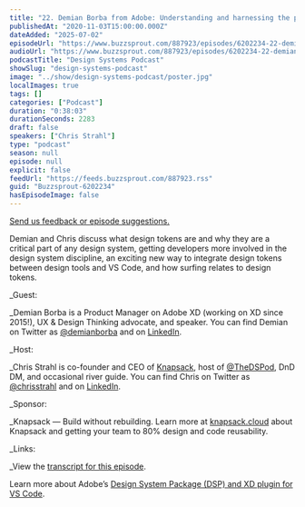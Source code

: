 ```yaml
---
title: "22. Demian Borba from Adobe: Understanding and harnessing the power of design tokens"
publishedAt: "2020-11-03T15:00:00.000Z"
dateAdded: "2025-07-02"
episodeUrl: "https://www.buzzsprout.com/887923/episodes/6202234-22-demian-borba-from-adobe-understanding-and-harnessing-the-power-of-design-tokens.mp3"
audioUrl: "https://www.buzzsprout.com/887923/episodes/6202234-22-demian-borba-from-adobe-understanding-and-harnessing-the-power-of-design-tokens.mp3"
podcastTitle: "Design Systems Podcast"
showSlug: "design-systems-podcast"
image: "../show/design-systems-podcast/poster.jpg"
localImages: true
tags: []
categories: ["Podcast"]
duration: "0:38:03"
durationSeconds: 2283
draft: false
speakers: ["Chris Strahl"]
type: "podcast"
season: null
episode: null
explicit: false
feedUrl: "https://feeds.buzzsprout.com/887923.rss"
guid: "Buzzsprout-6202234"
hasEpisodeImage: false
---
```

[Send us feedback or episode suggestions.](https://www.buzzsprout.com/twilio/text_messages/887923/open_sms)

Demian and Chris discuss what design tokens are and why they are a critical part of any design system, getting developers more involved in the design system discipline, an exciting new way to integrate design tokens between design tools and VS Code, and how surfing relates to design tokens.  
  
_Guest:  
  
_Demian Borba is a Product Manager on Adobe XD (working on XD since 2015!), UX & Design Thinking advocate, and speaker. You can find Demian on Twitter as [@demianborba](https://twitter.com/demianborba) and on [LinkedIn](https://www.linkedin.com/in/demianborba/).  
  
_Host:  
  
_Chris Strahl is co-founder and CEO of [Knapsack](https://www.knapsack.cloud/), host of [@TheDSPod](https://twitter.com/thedspod), DnD DM, and occasional river guide. You can find Chris on Twitter as [@chrisstrahl](https://twitter.com/chrisstrahl) and on [LinkedIn](https://www.linkedin.com/in/chrisstrahl/).  
  
_Sponsor:  
  
_Knapsack — Build without rebuilding. Learn more at [knapsack.cloud](https://www.knapsack.cloud/) about Knapsack and getting your team to 80% design and code reusability.  
  
_Links:  
  
_View the [transcript for this episode](https://drive.google.com/file/d/1CS8IvYf6NSZDmdEjq2tERXrAVJG1Hu3v/view?usp=sharing).  
  
Learn more about Adobe’s [Design System Package (DSP) and XD plugin for VS Code](https://letsxd.com/vscode).
